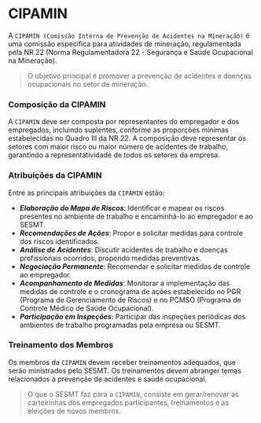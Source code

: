 # CIPAMIN

A `CIPAMIN (Comissão Interna de Prevenção de Acidentes na Mineração)` é uma comissão específica para atividades de mineração, regulamentada pela NR 22 (Norma Regulamentadora 22 - Segurança e Saúde Ocupacional na Mineração). 

> O objetivo principal é promover a prevenção de acidentes e doenças ocupacionais no setor de mineração.

### Composição da CIPAMIN
A `CIPAMIN` deve ser composta por representantes do empregador e dos empregados, incluindo suplentes, conforme as proporções mínimas estabelecidas no Quadro III da NR 22. A composição deve representar os setores com maior risco ou maior número de acidentes de trabalho, garantindo a representatividade de todos os setores da empresa.

### Atribuições da CIPAMIN
Entre as principais atribuições da `CIPAMIN` estão:

- ***Elaboração do Mapa de Riscos***: Identificar e mapear os riscos presentes no ambiente de trabalho e encaminhá-lo ao empregador e ao SESMT.
- ***Recomendações de Ações***: Propor e solicitar medidas para controle dos riscos identificados.
- ***Análise de Acidentes***: Discutir acidentes de trabalho e doenças profissionais ocorridos, propondo medidas preventivas.
- ***Negociação Permanente***: Recomendar e solicitar medidas de controle ao empregador.
- ***Acompanhamento de Medidas***: Monitorar a implementação das medidas de controle e o cronograma de ações estabelecido no PGR (Programa de Gerenciamento de Riscos) e no PCMSO (Programa de Controle Médico de Saúde Ocupacional).
- ***Participação em Inspeções***: Participar das inspeções periódicas dos ambientes de trabalho programadas pela empresa ou SESMT.

### Treinamento dos Membros
Os membros da `CIPAMIN` devem receber treinamentos adequados, que serão ministrados pelo SESMT. Os treinamentos devem abranger temas relacionados à prevenção de acidentes e saúde ocupacional.

> O que o SESMT faz para a `CIPAMIN`, consiste em gerar/renovar as carteirinhas dos empregados participantes, treinamentos e as eleições de novos membros.